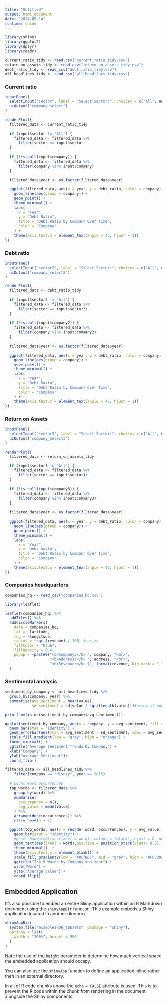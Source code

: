 ```yaml
---
title: "Untitled"
output: html_document
date: "2024-05-14"
runtime: shiny
---
```


```r
library(shiny)
library(ggplot2)
library(dplyr)
library(readr)

current_ratio_tidy <- read.csv("current_ratio_tidy.csv")
return_on_assets_tidy <- read_csv("return_on_assets_tidy.csv")
debt_ratio_tidy <- read_csv("debt_ratio_tidy.csv")
all_headlines_tidy <- read_csv("all_headlines_tidy.csv")
```

### Current ratio

```r
inputPanel(
  selectInput("sector", label = "Select Sector:", choices = c("All", unique(current_ratio_tidy$sector))),
  uiOutput("company_select")
)

renderPlot({
  filtered_data <- current_ratio_tidy
  
  if (input$sector != "All") {
    filtered_data <- filtered_data %>%
      filter(sector == input$sector)
  }
  
  if (!is.null(input$company)) {
    filtered_data <- filtered_data %>%
      filter(company %in% input$company)
  }
  
  filtered_data$year <- as.factor(filtered_data$year)
  
  ggplot(filtered_data, aes(x = year, y = debt_ratio, color = company)) +
    geom_line(aes(group = company)) +
    geom_point() +
    theme_minimal() +
    labs(
      x = "Year",
      y = "Debt Ratio",
      title = "Debt Ratio by Company Over Time",
      color = "Company"
    ) +
    theme(axis.text.x = element_text(angle = 45, hjust = 1))
})

```

### Debt ratio

```r
inputPanel(
  selectInput("sector2", label = "Select Sector:", choices = c("All", unique(debt_ratio_tidy$sector))),
  uiOutput("company_select2")
)

renderPlot({
  filtered_data <- debt_ratio_tidy
  
  if (input$sector2 != "All") {
    filtered_data <- filtered_data %>%
      filter(sector == input$sector2)
  }
  
  if (!is.null(input$company2)) {
    filtered_data <- filtered_data %>%
      filter(company %in% input$company2)
  }
  
  filtered_data$year <- as.factor(filtered_data$year)
  
  ggplot(filtered_data, aes(x = year, y = debt_ratio, color = company)) +
    geom_line(aes(group = company)) +
    geom_point() +
    theme_minimal() +
    labs(
      x = "Year",
      y = "Debt Ratio",
      title = "Debt Ratio by Company Over Time",
      color = "Company"
    ) +
    theme(axis.text.x = element_text(angle = 45, hjust = 1))
})

```

### Return on Assets

```r
inputPanel(
  selectInput("sector3", label = "Select Sector:", choices = c("All", unique(return_on_assets_tidy$sector))),
  uiOutput("company_select3")
)

renderPlot({
  filtered_data <- return_on_assets_tidy
  
  if (input$sector3 != "All") {
    filtered_data <- filtered_data %>%
      filter(sector == input$sector3)
  }
  
  if (!is.null(input$company3)) {
    filtered_data <- filtered_data %>%
      filter(company %in% input$company3)
  }
  
  filtered_data$year <- as.factor(filtered_data$year)
  
  ggplot(filtered_data, aes(x = year, y = debt_ratio, color = company)) +
    geom_line(aes(group = company)) +
    geom_point() +
    theme_minimal() +
    labs(
      x = "Year",
      y = "Debt Ratio",
      title = "Debt Ratio by Company Over Time",
      color = "Company"
    ) +
    theme(axis.text.x = element_text(angle = 45, hjust = 1))
})

```

### Companies headquarters

```r
companies_hq <- read_csv("companies_hq.csv")

library(leaflet)

leaflet(companies_hq) %>%
  addTiles() %>%
  addCircleMarkers(
    data = companies_hq,
    lat = ~latitude,
    lng = ~longitude,
    radius = ~sqrt(revenue) / 100, #resize
    fillColor = "blue",
    fillOpacity = 0.4,
    popup = ~paste0("<b>Company:</b> ", company, "<br>",
                    "<b>Address:</b> ", address, "<br>",
                    "<b>Revenue:</b> $", format(revenue, big.mark = ","))
  )
```

### Sentimental analysis

```r
sentiment_by_company <- all_headlines_tidy %>%
  group_by(company, year) %>%
  summarise(avg_sentiment = mean(value),
            sd_sentiment = sd(value)/ sqrt(length(value)))#using standard erro

print(sum(is.na(sentiment_by_company$avg_sentiment)))

ggplot(sentiment_by_company, aes(x = company, y = avg_sentiment, fill = avg_sentiment)) +
  geom_bar(stat = "identity") +
  geom_errorbar(aes(ymin = avg_sentiment - sd_sentiment, ymax = avg_sentiment + sd_sentiment), width = 0.2) +
  scale_fill_gradient(low = "gray", high = "orange") +
  theme_minimal() +
  ggtitle("Average Sentiment Trends by Company") +
  xlab("Company") +
  ylab("Average Sentiment")+
  coord_flip()

filtered_data <- all_headlines_tidy %>%
    filter(company == "disney", year == 2015)
  
  # Count word occurrences
  top_words <- filtered_data %>%
    group_by(word) %>%
    summarise(
      occurrences = n(),
      avg_value = mean(value)
    ) %>%
    arrange(desc(occurrences)) %>%
    slice_head(n = 5)
  
  ggplot(top_words, aes(x = reorder(word, occurrences), y = avg_value, fill = avg_value)) +
    geom_bar(stat = "identity") +
    #geom_shadowtext(aes(label = word), colour = "black", hjust = 0, nudge_x = 0.3) +
    geom_text(aes(label = word),position = position_stack(vjust= 0.5), colour = "white") + 
    theme_minimal()  +
    theme(axis.text.y = element_blank()) +
    scale_fill_gradient2(low = "#0C7BDC", mid = "gray", high = "#FFC20A", midpoint = 0) +
    ggtitle("Top 5 Words by Company and Year") +
    xlab("Word") +
    ylab("Average Value") +
    coord_flip()
```


## Embedded Application

It's also possible to embed an entire Shiny application within an R Markdown document using the `shinyAppDir` function. This example embeds a Shiny application located in another directory:

```r
shinyAppDir(
  system.file("examples/06_tabsets", package = "shiny"),
  options = list(
    width = "100%", height = 550
  )
)
```

Note the use of the `height` parameter to determine how much vertical space the embedded application should occupy.

You can also use the `shinyApp` function to define an application inline rather then in an external directory.

In all of R code chunks above the `echo = FALSE` attribute is used. This is to prevent the R code within the chunk from rendering in the document alongside the Shiny components.




